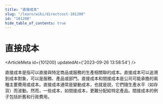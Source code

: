 ```yaml
---
title: "直接成本"
slug: "/learn/wiki/directcost-101200"
id: "101200"
hide_table_of_contents: true
---
```



# 直接成本

<ArticleMeta id={101200} updatedAt={'2023-09-26 13:58:54'} />
<div className='border-solid border-b border-t-0 my-4 border-[var(--ifm-color-gray-300)]' />

直接成本是指可以直接與特定商品或服務的生產相關聯的成本。直接成本可以追溯到成本對象，可以是服務、產品或部門。直接成本和間接成本是公司可能承擔的兩種主要費用或成本。直接成本通常是變動成本，也就是説，它們隨生產水平（如存貨）而波動。然而，一些成本，如間接成本，更難分配給特定產品。間接成本的例子包括折舊和行政費用。
